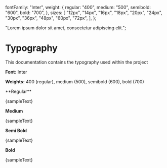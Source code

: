 
<Meta title="Design/Typography" />

  fontFamily: "Inter",
  weight: {
    regular: "400",
    medium: "500",
    semibold: "600",
    bold: "700",
  },
  sizes: [
    "12px",
    "14px",
    "16px",
    "18px",
    "20px",
    "24px",
    "30px",
    "36px",
    "48px",
    "60px",
    "72px",
  ],
};

  "Lorem ipsum dolor sit amet, consectetur adipiscing elit.";

# Typography

This documentation contains the typography used within the project

**Font:** Inter

**Weights:** 400 (regular), medium (500), semibold (600), bold (700)

<Typeset
  fontSizes={typography.sizes}
  fontWeight={typography.weight.bold}
  sampleText={sampleText}
  fontFamily={typography.fontFamily}
/>

<Canvas>
**Regular**
<p className="font-regular text-black">{sampleText}</p>

**Medium**

<p className="font-medium text-black">{sampleText}</p>

**Semi Bold**

<p className="font-semibold text-black">{sampleText}</p>

**Bold**

<p className="font-bold text-black">{sampleText}</p>
</Canvas>
